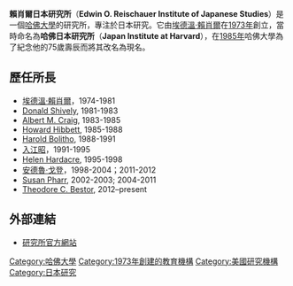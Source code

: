 {{no footnotes|time=2016-12-31T04:22:41+00:00}}
'''賴肖爾日本研究所'''（'''Edwin O. Reischauer Institute of Japanese Studies'''）是一個[[哈佛大學|哈佛大學]]的研究所，專注於日本研究。它由[[埃德溫·賴肖爾|埃德溫·賴肖爾]]在[[1973年|1973年]]創立，當時命名為'''哈佛日本研究所'''（'''Japan Institute at Harvard'''），在[[1985年|1985年]]哈佛大學為了紀念他的75歲壽辰而將其改名為現名。
==歷任所長==
* [[埃德溫·賴肖爾|埃德溫·賴肖爾]]，1974-1981 
* [[Donald_Shively|Donald Shively]], 1981-1983 
* [[Albert_M._Craig|Albert M. Craig]], 1983-1985 
* [[Howard_Hibbett|Howard Hibbett]], 1985-1988 
* [[Harold_Bolitho|Harold Bolitho]], 1988-1991 
* [[入江昭|入江昭]]，1991-1995 
* [[Helen_Hardacre|Helen Hardacre]], 1995-1998 
* [[安德魯·戈登_(歷史學家)|安德魯·戈登]]，1998-2004；2011-2012
* [[Susan_Pharr|Susan Pharr]], 2002-2003; 2004-2011
* [[Theodore_C._Bestor|Theodore C. Bestor]], 2012–present
==外部連結==
*[http://rijs.fas.harvard.edu/ 研究所官方網站] {{Wayback|url=http://rijs.fas.harvard.edu/ |date=20210516212146 }}
[[Category:哈佛大學|Category:哈佛大學]]
[[Category:1973年創建的教育機構|Category:1973年創建的教育機構]]
[[Category:美國研究機構|Category:美國研究機構]]
[[Category:日本研究|Category:日本研究]]